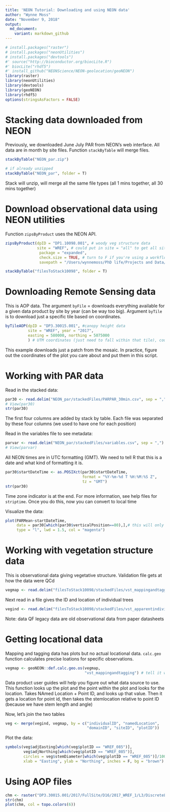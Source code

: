 ```yaml
---
title: 'NEON Tutorial: Downloading and using NEON data'
author: "Wynne Moss"
date: "November 9, 2018"
output:
  md_document:
    variant: markdown_github
---
```


```r
# install.packages("raster")
# install.packages("neonUtilities")
# install.packages("devtools")
#' source("http://bioconductor.org/biocLite.R")
#' biocLite("rhdf5")
#' install_github("NEONScience/NEON-geolocation/geoNEON")
library(raster)
library(neonUtilities)
library(devtools)
library(geoNEON)
library(rhdf5)
options(stringsAsFactors = FALSE)
```

# Stacking data downloaded from NEON
Previously, we downloaded June July PAR from NEON's web interface. All data are in month by site files. Function `stackByTable` will merge files.

```r
stackByTable("NEON_par.zip")

# if already unzipped
stackByTable("NEON_par", folder = T)
```

Stack will unzip, will merge all the same file types (all 1 mins together, all 30 mins together)

# Download observational data using NEON utilities
Function `zipsByProduct` uses the NEON API.
```r
zipsByProduct(dpID = "DP1.10098.001", # woody veg structure data
              site = "WREF", # could put in site = "all" to get all sites
               package = "expanded",
               check.size = TRUE, # turn to F if you're using a workflow
               savepath = "/Users/wynnemoss/PhD life/Projects and Data/NEON/ExploreNEON") # use current wd

stackByTable("filesToStack10098", folder = T)

```

# Downloading Remote Sensing data
This is AOP data. The argument `byFile` = downloads everything available for a given data product by site by year (can be way too big).
Argument `byTile` is to download just a specific tile based on coordinates.
```r
byTileAOP(dpID = "DP3.30015.001", #canopy height data
          site = "WREF", year = "2017",
          easting = 580000, northing = 5075000
          ) # UTM coordinates (just need to fall within that tile), could put a vector for multiple

```

This example downloads just a patch from the mosaic. In practice, figure out the coordinates of the plot you care about and put them in this script.

# Working with PAR data
Read in the stacked data:
```r
par30 <- read.delim("NEON_par/stackedFiles/PARPAR_30min.csv", sep = ",") #tab will help
# View(par30)
str(par30)
```

The first four columns are added by stack by table. Each file was separated by these four columns (we used to have one for each position)

Read in the variables file to see metadata:
```r
parvar <- read.delim("NEON_par/stackedFiles/variables.csv", sep = ",")
# View(parvar)
```

All NEON times are in UTC formatting (GMT). We need to tell R that this is a date and what kind of formatting it is.

```r
par30$startDateTime <- as.POSIXct(par30$startDateTime, 
                                  format = "%Y-%m-%d T %H:%M:%S Z",
                                  tz = "GMT")
str(par30)

```

Time zone indicator is at the end. For more information, see help files for `striptime`. Once you do this, now you can convert to local time

Visualize the data:
```r
plot(PARMean~startDateTime, 
     data = par30[which(par30$verticalPosition==80),],# this will only grab WR data because it's the highest tower position in the dataset
     type = "l", lwd = 1.5, col = "magenta") 
```

# Working with vegetation structure data
This is observational data giving vegetative structure. Validation file gets at how the data were QCd
```r
vegmap <- read.delim("filesToStack10098/stackedFiles/vst_mappingandtagging.csv", sep = ",")
```

Next read in a file gives the ID and location of individual trees
```r
vegind <- read.delim("filesToStack10098/stackedFiles/vst_apparentindividual.csv", sep = ",")

```

Note: data QF legacy data are old observational data from paper datasheets

# Getting locational data
Mapping and tagging data has plots but no actual locational data. `calc.geo` function calculates precise loations for specific observations.
```r
vegmap <- geoNEON::def.calc.geo.os(vegmap, 
                                   "vst_mappingandtagging") # tell it what data it is
```

Data product user guides will help you figure out what data source to use. This function looks up the plot and the point within the plot and looks for the location. Takes NAmed Location + Point ID, and looks up that value. Then it gets a location for point id, then takes the stemlocation relative to point ID (because we have stem length and angle)

Now, let's join the two tables

```r
veg <- merge(vegind, vegmap, by = c("individualID", "namedLocation", 
                                    "domainID", "siteID", "plotID"))
```

Plot the data:
```r
symbols(veg$adjEasting[which(veg$plotID == "WREF_085")],
        veg$adjNorthing[which(veg$plotID == "WREF_085")],
        circles = veg$stemDiameter[which(veg$plotID == "WREF_085")]/100,
        xlab = "Easting", ylab = "Northing", inches = F, bg = "brown")
```

# Using AOP files
```r
chm <- raster("DP3.30015.001/2017/FullSite/D16/2017_WREF_1/L3/DiscreteLidar/CanopyHeightModelGtif/NEON_D16_WREF_DP3_580000_5075000_CHM.tif")
str(chm)
plot(chm, col = topo.colors(6))
```


